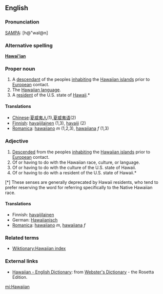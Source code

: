 ==English==

===Pronunciation===
[[SAMPA]]: [h@"waI@n]

===Alternative spelling===
'''[[Hawai'ian]]'''

===Proper noun===
# A [[descendant]] of the peoples [[inhabiting]] the [[Hawaiian islands]] prior to [[European]] contact.
# The [[Wiktionary:Hawaiian index|Hawaiian language]].
# A [[resident]] of the U.S. state of [[Hawaii]].*

==== Translations ====
*[[Chinese]]:[[夏威夷人]](1),[[夏威夷语]](2)
*[[Finnish]]: [[havaijilainen]] (1,3), [[havaiji]] (2)
*[[Romanica]]: [[hawaiiano]] ''m'' (1,2,3), [[hawaiiana]] ''f'' (1,3)

===Adjective===
# [[Descended]] from the peoples [[inhabiting]] the [[Hawaiian islands]] prior to [[European]] contact.
# Of or having to do with the Hawaiian race, culture, or language.
# Of or having to do with the culture of the U.S. state of Hawaii.
# Of or having to do with a resident of the U.S. state of Hawaii.*

[*] These senses are generally deprecated by Hawaii residents, who tend to prefer reserving the word for referring specifically to the Native Hawaiian race.

==== Translations ====
*Finnish: [[havaijilainen]]
*German: [[Hawaiianisch]]
*[[Romanica]]: [[hawaiiano]] ''m'', [[hawaiiana]] ''f''

===Related terms===
*[[Wiktionary:Hawaiian index]]

=== External links ===
*[http://www.websters-online-dictionary.org/definition/Hawaiian-english/ Hawaiian - English Dictionary]: from [http://www.websters-online-dictionary.org/ Webster's Dictionary] - the Rosetta Edition.


[[mi:Hawaiian]]